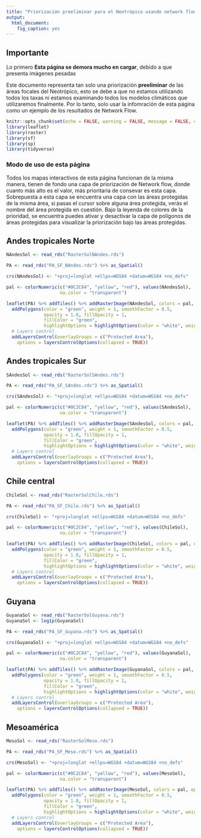 ```yaml
---
title: "Priorización preeliminar para el Neotrópico usando network flow"
output:
  html_document:
    fig_caption: yes
---
```


## Importante

Lo primero **Esta página se demora mucho en cargar**, debido a que presenta imágenes pesadas 

Este documento representa tan solo una priorización **preeliminar** de las áreas focales del Neotrópico, esto se debe a que no estamos utilizando todos los taxas ni estamos examinando todos los modelos climáticos que utilizaremos finalmente. Por lo tanto, solo usar la infomración de esta página como un ejemplo de los resultados de Network Flow.

```r
knitr::opts_chunk$set(echo = FALSE, warning = FALSE, message = FALSE, cache = TRUE)
library(leaflet)
library(raster)
library(sf)
library(sp)
library(tidyverse)
```

### Modo de uso de esta página

Todos los mapas interactivos de esta página funcionan de la misma manera, tienen de fondo una capa de priorización de Network flow, donde cuanto más alto es el valor, más prioritaria de consevar es esta capa. Sobrepuesta a esta capa se encuentra una capa con las áreas protegidas de la misma área, si pasas el cursor sobre alguna área protegida, verás el nombre del área protegida en cuestión. Bajo la leyenda de colores de la prioridad, se encuentra puedes ativar y desactivar la capa de polígonos de áreas protegidas para visualizar la priorización bajo las áreas protegidas.

## Andes tropicales Norte

```r
NAndesSol <- read_rds("RasterSolNAndes.rds")

PA <- read_rds("PA_SF_NAndes.rds") %>% as_Spatial()

crs(NAndesSol) <- "+proj=longlat +ellps=WGS84 +datum=WGS84 +no_defs"

pal <- colorNumeric(c("#0C2C84", "yellow", "red"), values(NAndesSol),
                    na.color = "transparent")

leaflet(PA) %>% addTiles() %>% addRasterImage(NAndesSol, colors = pal, opacity = 0.5) %>% addLegend(pal = pal, values = values(NAndesSol),title = "Priority")%>%
  addPolygons(color = "green", weight = 1, smoothFactor = 0.5,
              opacity = 1.0, fillOpacity = 1,
              fillColor = "green",
              highlightOptions = highlightOptions(color = "white", weight = 2, bringToFront = TRUE), group = "Protected Area", label = ~NAME, popup = ~NAME) %>%
  # Layers control
  addLayersControl(overlayGroups = c("Protected Area"),
    options = layersControlOptions(collapsed = TRUE)) 

```

## Andes tropicales Sur


```r
SAndesSol <- read_rds("RasterSolSAndes.rds")

PA <- read_rds("PA_SF_SAndes.rds") %>% as_Spatial()

crs(SAndesSol) <- "+proj=longlat +ellps=WGS84 +datum=WGS84 +no_defs"

pal <- colorNumeric(c("#0C2C84", "yellow", "red"), values(SAndesSol),
                    na.color = "transparent")

leaflet(PA) %>% addTiles() %>% addRasterImage(SAndesSol, colors = pal, opacity = 0.5) %>% addLegend(pal = pal, values = values(SAndesSol),title = "Priority")%>%
  addPolygons(color = "green", weight = 1, smoothFactor = 0.5,
              opacity = 1.0, fillOpacity = 1,
              fillColor = "green",
              highlightOptions = highlightOptions(color = "white", weight = 2, bringToFront = TRUE), group = "Protected Area", label = ~NAME, popup = ~NAME) %>%
  # Layers control
  addLayersControl(overlayGroups = c("Protected Area"),
    options = layersControlOptions(collapsed = TRUE)) 

```


## Chile central

```r
ChileSol <- read_rds("RasterSolChile.rds")

PA <- read_rds("PA_SF_Chile.rds") %>% as_Spatial()

crs(ChileSol) <- "+proj=longlat +ellps=WGS84 +datum=WGS84 +no_defs"

pal <- colorNumeric(c("#0C2C84", "yellow", "red"), values(ChileSol),
                    na.color = "transparent")

leaflet(PA) %>% addTiles() %>% addRasterImage(ChileSol, colors = pal, opacity = 0.5) %>% addLegend(pal = pal, values = values(ChileSol),title = "Priority")%>%
  addPolygons(color = "green", weight = 1, smoothFactor = 0.5,
              opacity = 1.0, fillOpacity = 1,
              fillColor = "green",
              highlightOptions = highlightOptions(color = "white", weight = 2, bringToFront = TRUE), group = "Protected Area", label = ~NAME, popup = ~NAME) %>%
  # Layers control
  addLayersControl(overlayGroups = c("Protected Area"),
    options = layersControlOptions(collapsed = TRUE)) 

```


## Guyana

```r
GuyanaSol <- read_rds("RasterSolGuyana.rds")
GuyanaSol <- log1p(GuyanaSol)

PA <- read_rds("PA_SF_Guyana.rds") %>% as_Spatial()

crs(GuyanaSol) <- "+proj=longlat +ellps=WGS84 +datum=WGS84 +no_defs"

pal <- colorNumeric(c("#0C2C84", "yellow", "red"), values(GuyanaSol),
                    na.color = "transparent")

leaflet(PA) %>% addTiles() %>% addRasterImage(GuyanaSol, colors = pal, opacity = 0.5) %>% addLegend(pal = pal, values = values(GuyanaSol),title = "Priority")%>%
  addPolygons(color = "green", weight = 1, smoothFactor = 0.5,
              opacity = 1.0, fillOpacity = 1,
              fillColor = "green",
              highlightOptions = highlightOptions(color = "white", weight = 2, bringToFront = TRUE), group = "Protected Area", label = ~NAME, popup = ~NAME) %>%
  # Layers control
  addLayersControl(overlayGroups = c("Protected Area"),
    options = layersControlOptions(collapsed = TRUE)) 

```

## Mesoamérica

```r
MesoSol <- read_rds("RasterSolMeso.rds")

PA <- read_rds("PA_SF_Meso.rds") %>% as_Spatial()

crs(MesoSol) <- "+proj=longlat +ellps=WGS84 +datum=WGS84 +no_defs"

pal <- colorNumeric(c("#0C2C84", "yellow", "red"), values(MesoSol),
                    na.color = "transparent")

leaflet(PA) %>% addTiles() %>% addRasterImage(MesoSol, colors = pal, opacity = 0.5) %>% addLegend(pal = pal, values = values(MesoSol),title = "Priority")%>%
  addPolygons(color = "green", weight = 1, smoothFactor = 0.5,
              opacity = 1.0, fillOpacity = 1,
              fillColor = "green",
              highlightOptions = highlightOptions(color = "white", weight = 2, bringToFront = TRUE), group = "Protected Area", label = ~NAME, popup = ~NAME) %>%
  # Layers control
  addLayersControl(overlayGroups = c("Protected Area"),
    options = layersControlOptions(collapsed = TRUE)) 

```